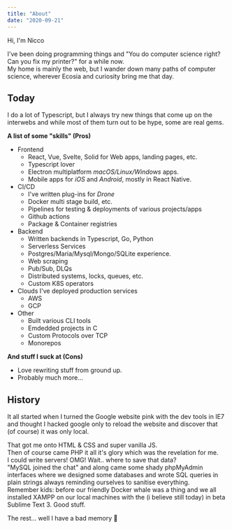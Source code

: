 ```yaml
---
title: "About"
date: "2020-09-21"
---
```



Hi, I'm Nicco

I've been doing programming things and "You do computer science right? Can you fix my printer?" for a while now.  
My home is mainly the web, but I wander down many paths of computer science, wherever Ecosia and curiosity bring me that day.

<div>
  <SkillBar progress={0.95} title="Skill bars are useless" />
  <SkillBar
    progress={0.03}
    title="I think I know everything there is to know about X"
  />
  <SkillBar progress={0.85} title="I can teach myself stuff" />
</div>

## Today

I do a lot of Typescript, but I always try new things that come up on the interwebs and while most of them turn out to be hype, some are real gems.

**A list of some "skills" (Pros)**

- Frontend
  - React, Vue, Svelte, Solid for Web apps, landing pages, etc.
  - Typescript lover
  - Electron multiplatform _macOS/Linux/Windows_ apps.
  - Mobile apps for _iOS_ and _Android_, mostly in React Native.
- CI/CD
  - I've written plug-ins for _Drone_
  - Docker multi stage build, etc.
  - Pipelines for testing & deployments of various projects/apps
  - Github actions
  - Package & Container registries
- Backend
  - Written backends in Typescript, Go, Python
  - Serverless Services
  - Postgres/Maria/Mysql/Mongo/SQLite experience.
  - Web scraping
  - Pub/Sub, DLQs
  - Distributed systems, locks, queues, etc.
  - Custom K8S operators
- Clouds I've deployed production services
  - AWS
  - GCP
- Other
  - Built various CLI tools
  - Emdedded projects in C
  - Custom Protocols over TCP
  - Monorepos

**And stuff I suck at (Cons)**

- Love rewriting stuff from ground up.
- Probably much more...

## History

It all started when I turned the Google website pink with the dev tools in IE7 and thought I hacked google only to reload the website and discover that (of course) it was only local.

That got me onto HTML & CSS and super vanilla JS.  
Then of course came PHP it all it's glory which was the revelation for me.  
I could write servers! OMG! Wait.. where to save that data?  
"MySQL joined the chat" and along came some shady phpMyAdmin interfaces where we designed some databases and wrote SQL queries in plain strings always reminding ourselves to sanitise everything.  
Remember kids: before our friendly Docker whale was a thing and we all installed XAMPP on our local machines with the (i believe still today) in beta Sublime Text 3. Good stuff.

The rest... well I have a bad memory 🐘

<AboutImage />
